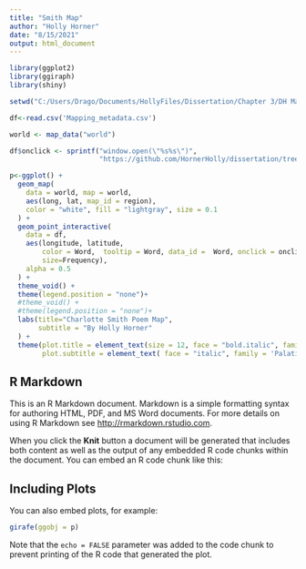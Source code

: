 ```yaml
---
title: "Smith Map"
author: "Holly Horner"
date: "8/15/2021"
output: html_document
---
```


```r

library(ggplot2)
library(ggiraph)
library(shiny)

setwd("C:/Users/Drago/Documents/HollyFiles/Dissertation/Chapter 3/DH Materials")

df<-read.csv('Mapping_metadata.csv')

world <- map_data("world")

df$onclick <- sprintf("window.open(\"%s%s\")",
                      "https://github.com/HornerHolly/dissertation/tree/main/interactivemapfiles/", as.character(df$URL) )

p<-ggplot() +
  geom_map(
    data = world, map = world,
    aes(long, lat, map_id = region),
    color = "white", fill = "lightgray", size = 0.1
  ) +
  geom_point_interactive(
    data = df,
    aes(longitude, latitude, 
        color = Word,  tooltip = Word, data_id =  Word, onclick = onclick,
        size=Frequency),
    alpha = 0.5
  ) +
  theme_void() +
  theme(legend.position = "none")+
  #theme_void() +
  #theme(legend.position = "none")+
  labs(title="Charlotte Smith Poem Map",
       subtitle = "By Holly Horner"
  ) + 
  theme(plot.title = element_text(size = 12, face = "bold.italic", family = 'Palatino'),
        plot.subtitle = element_text( face = "italic", family = 'Palatino'))
```

## R Markdown

This is an R Markdown document. Markdown is a simple formatting syntax for authoring HTML, PDF, and MS Word documents. For more details on using R Markdown see <http://rmarkdown.rstudio.com>.

When you click the **Knit** button a document will be generated that includes both content as well as the output of any embedded R code chunks within the document. You can embed an R code chunk like this:

## Including Plots

You can also embed plots, for example:

```r
girafe(ggobj = p)
```

Note that the `echo = FALSE` parameter was added to the code chunk to prevent printing of the R code that generated the plot.
